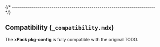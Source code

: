 
{/* ------------------------------------------------------------------------ */}

## Compatibility (`_compatibility.mdx`)

The **xPack pkg-config** is fully compatible with the original TODO.
